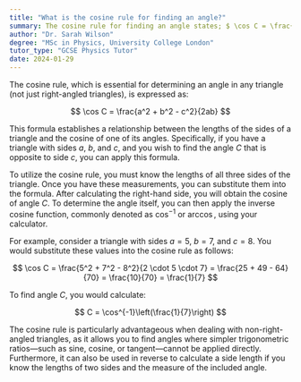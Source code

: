 ```yaml
---
title: "What is the cosine rule for finding an angle?"
summary: The cosine rule for finding an angle states; $ \cos C = \frac{a^2 + b^2 - c^2}{2ab} $.
author: "Dr. Sarah Wilson"
degree: "MSc in Physics, University College London"
tutor_type: "GCSE Physics Tutor"
date: 2024-01-29
---
```


The cosine rule, which is essential for determining an angle in any triangle (not just right-angled triangles), is expressed as:

$$
\cos C = \frac{a^2 + b^2 - c^2}{2ab}
$$

This formula establishes a relationship between the lengths of the sides of a triangle and the cosine of one of its angles. Specifically, if you have a triangle with sides $a$, $b$, and $c$, and you wish to find the angle $C$ that is opposite to side $c$, you can apply this formula.

To utilize the cosine rule, you must know the lengths of all three sides of the triangle. Once you have these measurements, you can substitute them into the formula. After calculating the right-hand side, you will obtain the cosine of angle $C$. To determine the angle itself, you can then apply the inverse cosine function, commonly denoted as $\cos^{-1}$ or $\arccos$, using your calculator.

For example, consider a triangle with sides $a = 5$, $b = 7$, and $c = 8$. You would substitute these values into the cosine rule as follows:

$$
\cos C = \frac{5^2 + 7^2 - 8^2}{2 \cdot 5 \cdot 7} = \frac{25 + 49 - 64}{70} = \frac{10}{70} = \frac{1}{7}
$$

To find angle $C$, you would calculate:

$$
C = \cos^{-1}\left(\frac{1}{7}\right)
$$

The cosine rule is particularly advantageous when dealing with non-right-angled triangles, as it allows you to find angles where simpler trigonometric ratios—such as sine, cosine, or tangent—cannot be applied directly. Furthermore, it can also be used in reverse to calculate a side length if you know the lengths of two sides and the measure of the included angle.
    